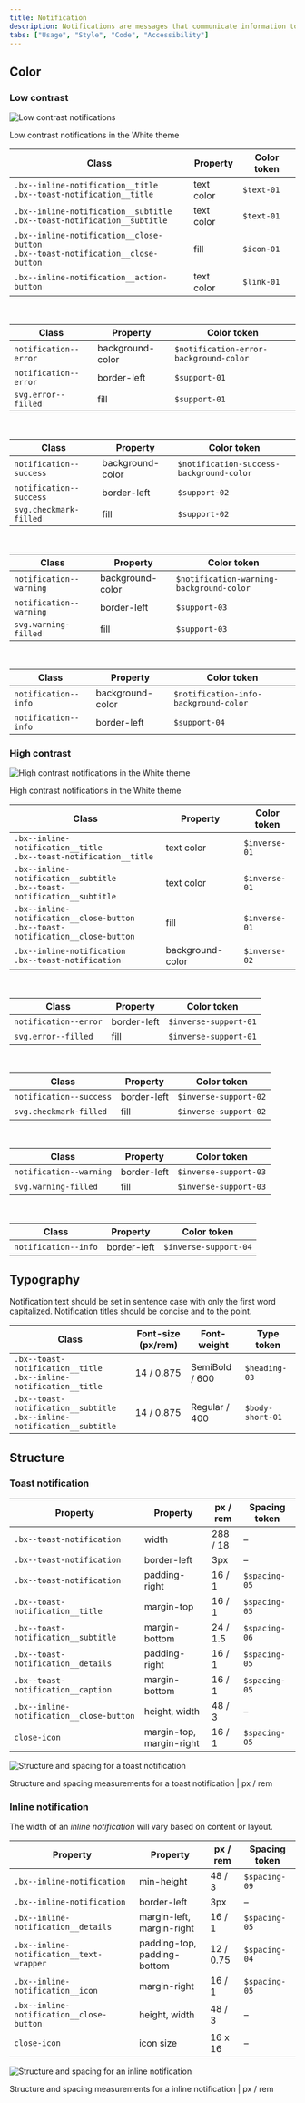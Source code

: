 ```yaml
---
title: Notification
description: Notifications are messages that communicate information to the user. The two main types of notificaitons are toast notifications and inline notifications.
tabs: ["Usage", "Style", "Code", "Accessibility"]
---
```


## Color

### Low contrast

![Low contrast notifications](images/notification-style-3.png)

<Caption>Low contrast notifications in the White theme</Caption>

| Class                                                                                   | Property   | Color token |
| --------------------------------------------------------------------------------------- | ---------- | ----------- |
| `.bx--inline-notification__title` <br /> `.bx--toast-notification__title`               | text color | `$text-01`  |
| `.bx--inline-notification__subtitle` <br /> `.bx--toast-notification__subtitle`         | text color | `$text-01`  |
| `.bx--inline-notification__close-button` <br /> `.bx--toast-notification__close-button` | fill       | `$icon-01`  |
| `.bx--inline-notification__action-button`                                               | text color | `$link-01`  |

<br />

<Title> Error — low contrast </Title>

| Class                 | Property         | Color token                            |
| --------------------- | ---------------- | -------------------------------------- |
| `notification--error` | background-color | `$notification-error-background-color` |
| `notification--error` | border-left      | `$support-01`                          |
| `svg.error--filled`   | fill             | `$support-01`                          |

<br />

<Title> Success — low contrast </Title>

| Class                   | Property         | Color token                              |
| ----------------------- | ---------------- | ---------------------------------------- |
| `notification--success` | background-color | `$notification-success-background-color` |
| `notification--success` | border-left      | `$support-02`                            |
| `svg.checkmark-filled`  | fill             | `$support-02`                            |

<br />

<Title> Warning — low contrast </Title>

| Class                   | Property         | Color token                              |
| ----------------------- | ---------------- | ---------------------------------------- |
| `notification--warning` | background-color | `$notification-warning-background-color` |
| `notification--warning` | border-left      | `$support-03`                            |
| `svg.warning-filled`    | fill             | `$support-03`                            |

<br />

<Title> Info — low contrast </Title>

| Class                | Property         | Color token                           |
| -------------------- | ---------------- | ------------------------------------- |
| `notification--info` | background-color | `$notification-info-background-color` |
| `notification--info` | border-left      | `$support-04`                         |

### High contrast

![High contrast notifications in the White theme](images/notification-style-4.png)

<Caption>High contrast notifications in the White theme</Caption>

<br />

| Class                                                                                   | Property         | Color token   |
| --------------------------------------------------------------------------------------- | ---------------- | ------------- |
| `.bx--inline-notification__title` <br /> `.bx--toast-notification__title`               | text color       | `$inverse-01` |
| `.bx--inline-notification__subtitle` <br /> `.bx--toast-notification__subtitle`         | text color       | `$inverse-01` |
| `.bx--inline-notification__close-button` <br /> `.bx--toast-notification__close-button` | fill             | `$inverse-01` |
| `.bx--inline-notification` <br /> `.bx--toast-notification`                             | background-color | `$inverse-02` |

<br />

<Title> Error — high contrast </Title>

| Class                 | Property    | Color token           |
| --------------------- | ----------- | --------------------- |
| `notification--error` | border-left | `$inverse-support-01` |
| `svg.error--filled`   | fill        | `$inverse-support-01` |

<br />

<Title> Success — high contrast </Title>

| Class                   | Property    | Color token           |
| ----------------------- | ----------- | --------------------- |
| `notification--success` | border-left | `$inverse-support-02` |
| `svg.checkmark-filled`  | fill        | `$inverse-support-02` |

<br />

<Title> Warning — high contrast </Title>

| Class                   | Property    | Color token           |
| ----------------------- | ----------- | --------------------- |
| `notification--warning` | border-left | `$inverse-support-03` |
| `svg.warning-filled`    | fill        | `$inverse-support-03` |

<br />

<Title> Info — high contrast </Title>

| Class                | Property    | Color token           |
| -------------------- | ----------- | --------------------- |
| `notification--info` | border-left | `$inverse-support-04` |

## Typography

Notification text should be set in sentence case with only the first word capitalized. Notification titles should be concise and to the point.

| Class                                                                          | Font-size (px/rem) | Font-weight    | Type token       |
| ------------------------------------------------------------------------------ | ------------------ | -------------- | ---------------- |
| `.bx--toast-notification__title` <br/> `.bx--inline-notification__title`       | 14 / 0.875         | SemiBold / 600 | `$heading-03`    |
| `.bx--toast-notification__subtitle` <br/> `.bx--inline-notification__subtitle` | 14 / 0.875         | Regular / 400  | `$body-short-01` |  |

## Structure

### Toast notification

| Property                                 | Property                 | px / rem | Spacing token |
| ---------------------------------------- | ------------------------ | -------- | ------------- |
| `.bx--toast-notification`                | width                    | 288 / 18 | –             |
| `.bx--toast-notification`                | border-left              | 3px      | –             |
| `.bx--toast-notification`                | padding-right            | 16 / 1   | `$spacing-05` |
| `.bx--toast-notification__title`         | margin-top               | 16 / 1   | `$spacing-05` |
| `.bx--toast-notification__subtitle`      | margin-bottom            | 24 / 1.5 | `$spacing-06` |
| `.bx--toast-notification__details`       | padding-right            | 16 / 1   | `$spacing-05` |
| `.bx--toast-notification__caption`       | margin-bottom            | 16 / 1   | `$spacing-05` |
| `.bx--inline-notification__close-button` | height, width            | 48 / 3   | –             |
| `close-icon`                             | margin-top, margin-right | 16 / 1   | `$spacing-05` |

<div className="image--fixed">

![Structure and spacing for a toast notification](images/notification-style-1.png)

</div>

<Caption>
  Structure and spacing measurements for a toast notification | px / rem
</Caption>

### Inline notification

The width of an _inline notification_ will vary based on content or layout.

| Property                                 | Property                    | px / rem  | Spacing token |
| ---------------------------------------- | --------------------------- | --------- | ------------- |
| `.bx--inline-notification`               | min-height                  | 48 / 3    | `$spacing-09` |
| `.bx--inline-notification`               | border-left                 | 3px       | –             |
| `.bx--inline-notification__details`      | margin-left, margin-right   | 16 / 1    | `$spacing-05` |
| `.bx--inline-notification__text-wrapper` | padding-top, padding-bottom | 12 / 0.75 | `$spacing-04` |
| `.bx--inline-notification__icon`         | margin-right                | 16 / 1    | `$spacing-05` |
| `.bx--inline-notification__close-button` | height, width               | 48 / 3    | –             |
| `close-icon`                             | icon size                   | 16 x 16   | –             |

<div className="image--fixed">

![Structure and spacing for an inline notification](images/notification-style-2.png)

</div>

<Caption>
  Structure and spacing measurements for a inline notification | px / rem
</Caption>

